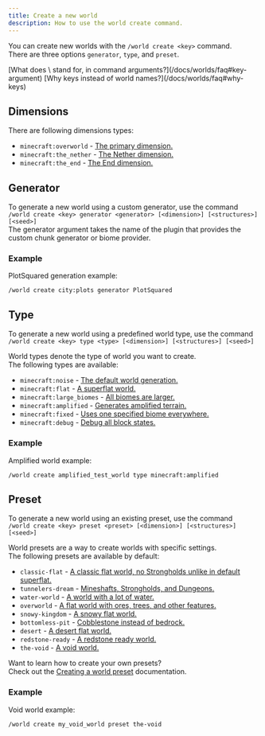 ```yaml
---
title: Create a new world
description: How to use the world create command.
---
```


You can create new worlds with the `/world create <key>` command.  
There are three options `generator`, `type`, and `preset`.

<Callout type="info" title="Frequesntly asked questions">
  [What does \<key\> stand for, in command arguments?](/docs/worlds/faq#key-argument)   
  [Why keys instead of world names?](/docs/worlds/faq#why-keys)
</Callout>

## Dimensions

There are following dimensions types:

- `minecraft:overworld` - [The primary dimension.](https://minecraft.wiki/w/Overworld)
- `minecraft:the_nether` - [The Nether dimension.](https://minecraft.wiki/w/The_Nether)
- `minecraft:the_end` - [The End dimension.](https://minecraft.wiki/w/The_End)

## Generator

To generate a new world using a custom generator, use the command  
`/world create <key> generator <generator> [<dimension>] [<structures>] [<seed>]`  
The generator argument takes the name of the plugin that provides the custom chunk generator or biome provider.

### Example

PlotSquared generation example:

```
/world create city:plots generator PlotSquared
```

## Type

To generate a new world using a predefined world type, use the command  
`/world create <key> type <type> [<dimension>] [<structures>] [<seed>]`

World types denote the type of world you want to create.  
The following types are available:

- `minecraft:noise` - [The default world generation.](https://minecraft.wiki/w/Dimension_definition#noise)
- `minecraft:flat` - [A superflat world.](https://minecraft.wiki/w/Dimension_definition#flat)
- `minecraft:large_biomes` - [All biomes are larger.](https://minecraft.wiki/w/Large_biomes)
- `minecraft:amplified` - [Generates amplified terrain.](https://minecraft.wiki/w/Amplified)
- `minecraft:fixed` - [Uses one specified biome everywhere.](https://minecraft.wiki/w/Dimension_definition#fixed)
- `minecraft:debug` - [Debug all block states.](https://minecraft.wiki/w/Dimension_definition#debug)

### Example

Amplified world example:

```
/world create amplified_test_world type minecraft:amplified
```

## Preset

To generate a new world using an existing preset, use the command  
`/world create <key> preset <preset> [<dimension>] [<structures>] [<seed>]`

World presets are a way to create worlds with specific settings.  
The following presets are available by default:

- `classic-flat` - [A classic flat world, no Strongholds unlike in default superflat.](https://minecraft.wiki/w/Superflat#Default_presets)
- `tunnelers-dream` - [Mineshafts, Strongholds, and Dungeons.](https://minecraft.wiki/w/Superflat#Default_presets)
- `water-world` - [A world with a lot of water.](https://minecraft.wiki/w/Superflat#Default_presets)
- `overworld` - [A flat world with ores, trees, and other features.](https://minecraft.wiki/w/Superflat#Default_presets)
- `snowy-kingdom` - [A snowy flat world.](https://minecraft.wiki/w/Superflat#Default_presets)
- `bottomless-pit` - [Cobblestone instead of bedrock.](https://minecraft.wiki/w/Superflat#Default_presets)
- `desert` - [A desert flat world.](https://minecraft.wiki/w/Superflat#Default_presets)
- `redstone-ready` - [A redstone ready world.](https://minecraft.wiki/w/Superflat#Default_presets)
- `the-void` - [A void world.](https://minecraft.wiki/w/The_Void)

Want to learn how to create your own presets?  
Check out the [Creating a world preset](/docs/worlds/presets) documentation.

### Example

Void world example:

```
/world create my_void_world preset the-void
```
